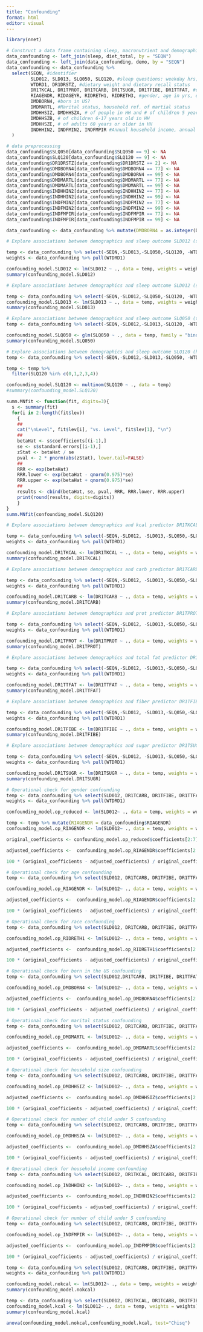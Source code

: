 ```yaml
---
title: "Confounding"
format: html
editor: visual
---
```

```r
library(nnet)
```

```r
# Construct a data frame containing sleep, macronutrient and demographic data
data_confounding <- left_join(sleep, diet_total, by = "SEQN")
data_confounding <- left_join(data_confounding, demo, by = "SEQN")
data_confounding <- data_confounding %>%
  select(SEQN, #identifier
         SLD012, SLD013, SLQ050, SLQ120, #sleep questions: weekday hrs, weeknd hr, doctor question, overly sleepy?
         WTDRD1, DR1DRSTZ, #dietary weight and dietary recall status
         DR1TKCAL, DR1TPROT, DR1TCARB, DR1TSUGR, DR1TFIBE, DR1TTFAT, #diet
         RIAGENDR, RIDAGEYR, RIDRETH1, RIDRETH3, #gender, age in yrs, ethnicity, ethnicity w/ NH Asian
         DMDBORN4, #born in US?
         DMDMARTL, #Marital status, household ref. of martial status
         DMDHHSIZ, DMDHHSZA, # of people in HH and # of children 5 years or younger in HH
         DMDHHSZB, # of children 6-17 years old in HH
         DMDHHSZE, # of adults 60 years or older in HH
         INDHHIN2, INDFMIN2, INDFMPIR #Annual household income, annual family income, and ratio of family income to poverty
  )

# data preprocessing
data_confounding$SLQ050[data_confounding$SLQ050 == 9] <- NA
data_confounding$SLQ120[data_confounding$SLQ120 == 9] <- NA
data_confounding$DR1DRSTZ[data_confounding$DR1DRSTZ == 2] <- NA
data_confounding$DMDBORN4[data_confounding$DMDBORN4 == 77] <- NA
data_confounding$DMDBORN4[data_confounding$DMDBORN4 == 99] <- NA
data_confounding$DMDMARTL[data_confounding$DMDMARTL == 77] <- NA
data_confounding$DMDMARTL[data_confounding$DMDMARTL == 99] <- NA
data_confounding$INDHHIN2[data_confounding$INDHHIN2 == 77] <- NA
data_confounding$INDHHIN2[data_confounding$INDHHIN2 == 99] <- NA
data_confounding$INDFMIN2[data_confounding$INDFMIN2 == 77] <- NA
data_confounding$INDFMIN2[data_confounding$INDFMIN2 == 99] <- NA
data_confounding$INDFMPIR[data_confounding$INDFMPIR == 77] <- NA
data_confounding$INDFMPIR[data_confounding$INDFMPIR == 99] <- NA

data_confounding <- data_confounding %>% mutate(DMDBORN4 = as.integer(DMDBORN4) - 1, DMDMARTL = as.factor(DMDMARTL), RIDRETH1 = as.factor(RIDRETH1), RIDRETH3 = as.factor(RIDRETH3), SLQ050 = as.numeric(SLQ050) - 1)
```

```r
# Explore associations between demographics and sleep outcome SLD012 (sleep duration on weekdays)

temp <- data_confounding %>% select(-SEQN,-SLD013,-SLQ050,-SLQ120, -WTDRD1, -DR1DRSTZ, -DR1TCARB, -DR1TFIBE, -DR1TKCAL, -DR1TSUGR, -DR1TTFAT, -DR1TPROT) 
weights <- data_confounding %>% pull(WTDRD1)

confounding_model.SLD012 <- lm(SLD012 ~ ., data = temp, weights = weights)
summary(confounding_model.SLD012)
```

```r
# Explore associations between demographics and sleep outcome SLD012 (sleep duration on weekends)

temp <- data_confounding %>% select(-SEQN,-SLD012,-SLQ050,-SLQ120, -WTDRD1, -DR1DRSTZ, -DR1TCARB, -DR1TFIBE, -DR1TKCAL, -DR1TSUGR, -DR1TTFAT, -DR1TPROT)
confounding_model.SLD013 <- lm(SLD013 ~ ., data = temp, weights = weights)
summary(confounding_model.SLD013)
```

```r
# Explore associations between demographics and sleep outcome SLQ050 (telling your doctor about sleeping problems)
temp <- data_confounding %>% select(-SEQN,-SLD012,-SLD013,-SLQ120, -WTDRD1, -DR1DRSTZ, -DR1TCARB, -DR1TFIBE, -DR1TKCAL, -DR1TSUGR, -DR1TTFAT, -DR1TPROT)

confounding_model.SLQ050 <- glm(SLQ050 ~ ., data = temp, family = "binomial")
summary(confounding_model.SLQ050)
```

```r
# Explore associations between demographics and sleep outcome SLQ120 (how many times a month they feel overly sleepy)
temp <- data_confounding %>% select(-SEQN,-SLD012,-SLD013,-SLQ050, -WTDRD1, -DR1DRSTZ, -DR1TCARB, -DR1TFIBE, -DR1TKCAL, -DR1TSUGR, -DR1TTFAT, -DR1TPROT)

temp <- temp %>% 
  filter(SLQ120 %in% c(0,1,2,3,4)) 

confounding_model.SLQ120 <- multinom(SLQ120 ~ ., data = temp)
#summary(confounding_model.SLQ120)

summ.MNfit <- function(fit, digits=3){
  s <- summary(fit)
  for(i in 2:length(fit$lev))
    {
    ##
    cat("\nLevel", fit$lev[i], "vs. Level", fit$lev[1], "\n")
    ##
    betaHat <- s$coefficients[(i-1),]
    se <- s$standard.errors[(i-1),]
    zStat <- betaHat / se
    pval <- 2 * pnorm(abs(zStat), lower.tail=FALSE)
    ##
    RRR <- exp(betaHat)
    RRR.lower <- exp(betaHat - qnorm(0.975)*se)
    RRR.upper <- exp(betaHat + qnorm(0.975)*se)
    ##
    results <- cbind(betaHat, se, pval, RRR, RRR.lower, RRR.upper)
    print(round(results, digits=digits))
    }
}
summ.MNfit(confounding_model.SLQ120)
```

```r
# Explore associations between demographics and kcal predictor DR1TKCAL

temp <- data_confounding %>% select(-SEQN,-SLD012, -SLD013,-SLQ050,-SLQ120, -WTDRD1, -DR1DRSTZ, -DR1TCARB, -DR1TFIBE, -DR1TSUGR, -DR1TTFAT, -DR1TPROT)
weights <- data_confounding %>% pull(WTDRD1)

confounding_model.DR1TKCAL <- lm(DR1TKCAL ~ ., data = temp, weights = weights)
summary(confounding_model.DR1TKCAL)
```

```r
# Explore associations between demographics and carb predictor DR1TCARB

temp <- data_confounding %>% select(-SEQN,-SLD012, -SLD013,-SLQ050,-SLQ120, -WTDRD1, -DR1DRSTZ, -DR1TKCAL, -DR1TFIBE, -DR1TSUGR, -DR1TTFAT, -DR1TPROT)
weights <- data_confounding %>% pull(WTDRD1)

confounding_model.DR1TCARB <- lm(DR1TCARB ~ ., data = temp, weights = weights)
summary(confounding_model.DR1TCARB)
```
```r
# Explore associations between demographics and prot predictor DR1TPROT

temp <- data_confounding %>% select(-SEQN,-SLD012, -SLD013,-SLQ050,-SLQ120, -WTDRD1, -DR1DRSTZ, -DR1TKCAL, -DR1TFIBE, -DR1TSUGR, -DR1TTFAT, -DR1TCARB)
weights <- data_confounding %>% pull(WTDRD1)

confounding_model.DR1TPROT <- lm(DR1TPROT ~ ., data = temp, weights = weights)
summary(confounding_model.DR1TPROT)
```

```r
# Explore associations between demographics and total fat predictor DR1TTFAT

temp <- data_confounding %>% select(-SEQN,-SLD012, -SLD013,-SLQ050,-SLQ120, -WTDRD1, -DR1DRSTZ, -DR1TKCAL, -DR1TFIBE, -DR1TSUGR, -DR1TCARB, -DR1TPROT)
weights <- data_confounding %>% pull(WTDRD1)

confounding_model.DR1TTFAT <- lm(DR1TTFAT ~ ., data = temp, weights = weights)
summary(confounding_model.DR1TTFAT)
```

```r
# Explore associations between demographics and fiber predictor DR1TFIBE

temp <- data_confounding %>% select(-SEQN,-SLD012, -SLD013,-SLQ050,-SLQ120, -WTDRD1, -DR1DRSTZ, -DR1TKCAL, -DR1TCARB, -DR1TSUGR, -DR1TTFAT, -DR1TPROT)
weights <- data_confounding %>% pull(WTDRD1)

confounding_model.DR1TFIBE <- lm(DR1TFIBE ~ ., data = temp, weights = weights)
summary(confounding_model.DR1TFIBE)
```

```r
# Explore associations between demographics and sugar predictor DR1TSUGR

temp <- data_confounding %>% select(-SEQN,-SLD012, -SLD013,-SLQ050,-SLQ120, -WTDRD1, -DR1DRSTZ, -DR1TKCAL, -DR1TCARB, -DR1TFIBE, -DR1TTFAT, -DR1TPROT)
weights <- data_confounding %>% pull(WTDRD1)

confounding_model.DR1TSUGR <- lm(DR1TSUGR ~ ., data = temp, weights = weights)
summary(confounding_model.DR1TSUGR)
```

```r
# Operational check for gender confounding
temp <- data_confounding %>% select(SLD012, DR1TCARB, DR1TFIBE, DR1TTFAT, DR1TPROT)
weights <- data_confounding %>% pull(WTDRD1)

confounding_model.op_reduced <- lm(SLD012~ ., data = temp, weights = weights)

temp <- temp %>% mutate(RIAGENDR = data_confounding$RIAGENDR)
confounding_model.op_RIAGENDR <- lm(SLD012~ ., data = temp, weights = weights)

original_coefficients <- confounding_model.op_reduced$coefficients[2:7]

adjusted_coefficients <-  confounding_model.op_RIAGENDR$coefficients[2:7]

100 * (original_coefficients - adjusted_coefficients) / original_coefficients
```

```r
# Operational check for age confounding
temp <- data_confounding %>% select(SLD012, DR1TCARB, DR1TFIBE, DR1TTFAT, DR1TPROT, RIDAGEYR)

confounding_model.op_RIAGENDR <- lm(SLD012~ ., data = temp, weights = weights)

adjusted_coefficients <-  confounding_model.op_RIAGENDR$coefficients[2:7]

100 * (original_coefficients - adjusted_coefficients) / original_coefficients
```

```r
# Operational check for race confounding
temp <- data_confounding %>% select(SLD012, DR1TCARB, DR1TFIBE, DR1TTFAT, DR1TPROT, RIDRETH1)

confounding_model.op_RIDRETH1 <- lm(SLD012~ ., data = temp, weights = weights)

adjusted_coefficients <-  confounding_model.op_RIDRETH1$coefficients[2:7]

100 * (original_coefficients - adjusted_coefficients) / original_coefficients
```

```r
# Operational check for born in the US confounding
temp <- data_confounding %>% select(SLD012,DR1TCARB, DR1TFIBE, DR1TTFAT, DR1TPROT, DMDBORN4)

confounding_model.op_DMDBORN4 <- lm(SLD012~ ., data = temp, weights = weights)

adjusted_coefficients <-  confounding_model.op_DMDBORN4$coefficients[2:7]

100 * (original_coefficients - adjusted_coefficients) / original_coefficients
```

```r
# Operational check for marital status confounding
temp <- data_confounding %>% select(SLD012, DR1TCARB, DR1TFIBE, DR1TTFAT, DR1TPROT, DMDMARTL)

confounding_model.op_DMDMARTL <- lm(SLD012~ ., data = temp, weights = weights)

adjusted_coefficients <-  confounding_model.op_DMDMARTL$coefficients[2:7]

100 * (original_coefficients - adjusted_coefficients) / original_coefficients
```

```r
# Operational check for household size confounding
temp <- data_confounding %>% select(SLD012, DR1TCARB, DR1TFIBE, DR1TTFAT, DR1TPROT, DMDHHSIZ)

confounding_model.op_DMDHHSIZ <- lm(SLD012~ ., data = temp, weights = weights)

adjusted_coefficients <-  confounding_model.op_DMDHHSIZ$coefficients[2:7]

100 * (original_coefficients - adjusted_coefficients) / original_coefficients
```

```r
# Operational check for number of child under 5 confounding
temp <- data_confounding %>% select(SLD012, DR1TCARB, DR1TFIBE, DR1TTFAT, DR1TPROT, DMDHHSZA)

confounding_model.op_DMDHHSZA <- lm(SLD012~ ., data = temp, weights = weights)

adjusted_coefficients <-  confounding_model.op_DMDHHSZA$coefficients[2:7]

100 * (original_coefficients - adjusted_coefficients) / original_coefficients
```

```r
# Operational check for household income confounding
temp <- data_confounding %>% select(SLD012, DR1TKCAL, DR1TCARB, DR1TFIBE, DR1TTFAT, DR1TPROT, DR1TSUGR, INDHHIN2)

confounding_model.op_INDHHIN2 <- lm(SLD012~ ., data = temp, weights = weights)

adjusted_coefficients <-  confounding_model.op_INDHHIN2$coefficients[2:7]

100 * (original_coefficients - adjusted_coefficients) / original_coefficients
```

```r
# Operational check for number of child under 5 confounding
temp <- data_confounding %>% select(SLD012, DR1TCARB, DR1TFIBE, DR1TTFAT, DR1TPROT, INDFMPIR)

confounding_model.op_INDFMPIR <- lm(SLD012~ ., data = temp, weights = weights)

adjusted_coefficients <-  confounding_model.op_INDFMPIR$coefficients[2:7]

100 * (original_coefficients - adjusted_coefficients) / original_coefficients
```

```r
temp <- data_confounding %>% select(SLD012, DR1TCARB, DR1TFIBE, DR1TTFAT, DR1TPROT, DR1TSUGR)
weights <- data_confounding %>% pull(WTDRD1)

confounding_model.nokcal <- lm(SLD012~ ., data = temp, weights = weights)
summary(confounding_model.nokcal)

temp <- data_confounding %>% select(SLD012, DR1TKCAL, DR1TCARB, DR1TFIBE, DR1TTFAT, DR1TPROT, DR1TSUGR)
confounding_model.kcal <- lm(SLD012~ ., data = temp, weights = weights)
summary(confounding_model.kcal)

anova(confounding_model.nokcal,confounding_model.kcal, test="Chisq")
```